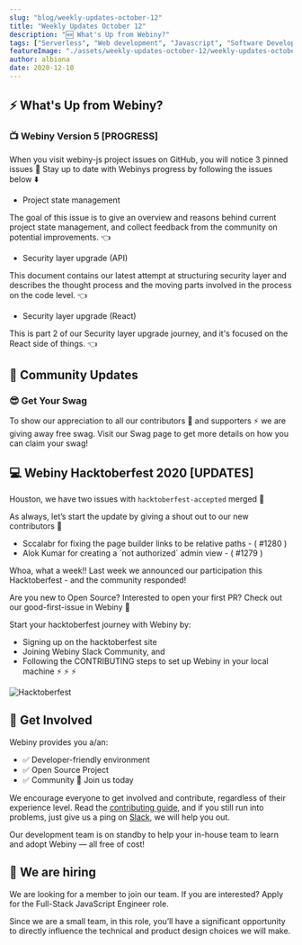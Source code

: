 ```yaml
---
slug: "blog/weekly-updates-october-12"
title: "Weekly Updates October 12"
description: "🆕 What's Up from Webiny?"
tags: ["Serverless", "Web development", "Javascript", "Software Development", "GraphQL"]
featureImage: "./assets/weekly-updates-october-12/weekly-updates-october-12.png"
author: albiona
date: 2020-12-10
---
```


## ⚡️ What's Up from Webiny?

### 📺 Webiny Version 5 [PROGRESS]

When you visit <ExternalLink href="https://github.com/webiny/webiny-js/issues?utm_source=Webiny-blog&utm_medium=webiny-js-github-issues&utm_campaign=webiny-weekly-updates-oct-12&utm_content=webiny-js-issues&utm_term=W00193">webiny-js project issues</ExternalLink> on GitHub,
you will notice 3 pinned issues 🥁 Stay up to date with Webinys progress by following the issues below ⬇️

- <ExternalLink href="https://github.com/webiny/webiny-js/issues/1099?utm_source=Webiny-blog&utm_medium=webiny-js-github-issue-1099&utm_campaign=webiny-weekly-updates-oct-12&utm_content=webiny-issue-1099-project-state-management&utm_term=W00194">
    Project state management
  </ExternalLink>

The goal of this issue is to give an overview and reasons behind current project state management,
and collect feedback from the community on potential improvements. 👈

- <ExternalLink href="https://github.com/webiny/webiny-js/issues/1194?utm_source=Webiny-blog&utm_medium=webiny-js-github-issue-1194&utm_campaign=webiny-weekly-updates-oct-12&utm_content=webiny-issue-1194-security-layer-upgrade&utm_term=W00195">
    Security layer upgrade (API)
  </ExternalLink>

This document contains our latest attempt at structuring security layer and describes the thought process and the moving parts involved in the process on the code level. 👈

- <ExternalLink href="https://github.com/webiny/webiny-js/issues/1206?utm_source=Webiny-blog&utm_medium=webiny-js-github-issue-1206&utm_campaign=webiny-weekly-updates-oct-12&utm_content=webiny-issue-1206-security-layer-upgrade-react&utm_term=W00196">
    Security layer upgrade (React)
  </ExternalLink>

This is part 2 of our Security layer upgrade journey, and it's focused on the React side of things. 👈

## 🙌 Community Updates

### 😎 Get Your Swag

To show our appreciation to all our contributors 🌟 and supporters ⚡️ we are giving away free swag.
Visit our <ExternalLink href="https://www.webiny.com/swag/?utm_source=Webiny-blog&utm_medium=webiny-swag-commmunity&utm_campaign=webiny-weekly-updates-oct-12&utm_content=webiny-swag-pack-community-members&utm_term=W00202">Swag page</ExternalLink> to get more details on how you can claim your swag!

## 💻 Webiny Hacktoberfest 2020 [UPDATES]

Houston, we have two issues with `hacktoberfest-accepted` merged 🚀

As always, let’s start the update by giving a shout out to our new contributors 👏

- <ExternalLink href="https://github.com/sccalabr">
    Sccalabr
  </ExternalLink> for fixing the page builder links to be relative paths - (
  <ExternalLink href="https://github.com/webiny/webiny-js/pull/1280?utm_source=Webiny-blog&utm_medium=webiny-github-issue-hacktoberfest&utm_campaign=webiny-weekly-updates-oct-12&utm_content=webiny-github-issue-hacktoberfest-merged&utm_term=W00200">
    #1280
  </ExternalLink>)
- <ExternalLink href="https://github.com/aloks98">
    Alok Kumar
  </ExternalLink> for creating a `not authorized` admin view - (
  <ExternalLink href="https://github.com/webiny/webiny-js/pull/1279?utm_source=Webiny-blog&utm_medium=webiny-github-issue-hacktoberfest&utm_campaign=webiny-weekly-updates-oct-12&utm_content=webiny-github-issue-hacktoberfest-merged&utm_term=W00201">
    #1279
  </ExternalLink>)

Whoa, what a week!! Last week we <ExternalLink href="https://www.webiny.com/blog/webiny-hacktoberfest-2020?utm_source=Webiny-blog&utm_medium=webiny-hacktoberfest-2020-blog&utm_campaign=webiny-weekly-updates-oct-12&utm_content=webiny-hacktoberfest-2020&utm_term=W00197">announced</ExternalLink> our participation
this Hacktoberfest - and the community <ExternalLink href="https://github.com/webiny/webiny-js/projects/12?utm_source=Webiny-blog&utm_medium=webiny-hacktoberfest-project-github&utm_campaign=webiny-weekly-updates-oct-12&utm_content=webiny-hacktoberfest-github-project-2020&utm_term=W00198">responded</ExternalLink>!

Are you new to Open Source? Interested to open your first PR? Check out our <ExternalLink href="https://github.com/webiny/webiny-js/issues?q=is%3Aissue+is%3Aopen+label%3Agood-first-issue?utm_source=Webiny-blog&utm_medium=webiny-github-issues-good-first-issues&utm_campaign=webiny-weekly-updates-oct-12&utm_content=webiny-hacktoberfest-github-issues&utm_term=W00199">good-first-issue in Webiny</ExternalLink> 🚀

Start your hacktoberfest journey with Webiny by:

- Signing up on the <ExternalLink href="https://hacktoberfest.digitalocean.com">hacktoberfest site</ExternalLink>
- Joining <ExternalLink href="http://webiny.com/slack?utm_source=Webiny-blog&utm_medium=webiny-slack-invitation&utm_campaign=webiny-weekly-updates-oct-12&utm_content=webiny-slack-community&utm_term=W00190">Webiny Slack Community</ExternalLink>, and
- Following the <ExternalLink href="https://github.com/webiny/webiny-js/blob/master/docs/CONTRIBUTING.md?utm_source=Webiny-blog&utm_medium=webiny-github-contributing-doc&utm_campaign=webiny-weekly-updates-oct-12&utm_content=webiny-github-contributing-doc&utm_term=W00191">CONTRIBUTING</ExternalLink> steps to set up Webiny in your local machine ⚡️ ⚡️ ⚡️

![Hacktoberfest](/assets/weekly-updates-sep-18/hacktober.png)

## 🤝 Get Involved

Webiny provides you a/an:

- ✅ Developer-friendly environment
- ✅ Open Source Project
- ✅ Community 💛 <ExternalLink href="http://webiny.com/slack?utm_source=Webiny-blog&utm_medium=webiny-slack-invitation&utm_campaign=webiny-weekly-updates-oct-12&utm_content=webiny-slack-community&utm_term=W00190">Join us today</ExternalLink>

We encourage everyone to get involved and contribute, regardless of their experience level. Read the [contributing guide](https://github.com/webiny/webiny-js/blob/master/docs/CONTRIBUTING.md?utm_source=Webiny-blog&utm_medium=webiny-github-contributing-doc&utm_campaign=webiny-weekly-updates-oct-12&utm_content=webiny-github-contributing-doc&utm_term=W00191), and if you still run into problems, just give us a ping on [Slack](https://www.webiny.com/slack), we will help you out.

Our development team is on standby to help your in-house team to learn and adopt Webiny — all free of cost!

## 🚀 We are hiring

We are looking for a member to join our team.
If you are interested? Apply for the <ExternalLink href="https://careers.webiny.com/full-stack-javascript-engineer/en?utm_source=Webiny-blog&utm_medium=webiny-careers-full-stack-eng&utm_campaign=webiny-weekly-updates-oct-12&utm_content=webiny-careers-fullstack-dev&utm_term=W00192">Full-Stack JavaScript Engineer</ExternalLink> role.

Since we are a small team, in this role, you’ll have a significant opportunity to directly influence the technical and product design choices we will make.
